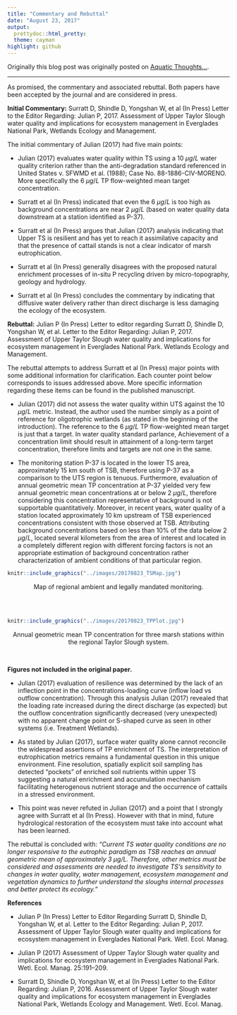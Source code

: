```yaml
---
title: "Commentary and Rebuttal"
date: "August 23, 2017"
output: 
  prettydoc::html_pretty:
  theme: cayman
highlight: github
---
```

  
  Originally this blog post was originally posted on [Aquatic Thoughts...](https://wetlandbiogeochem.weebly.com/aquatic-thoughts). 

***

As promised, the commentary and associated rebuttal. Both papers have been accepted by the journal and are considered in press.

__Initial Commentary:__ Surratt D, Shindle D, Yongshan W, et al (In Press) Letter to the Editor Regarding: Julian P, 2017. Assessment of Upper Taylor Slough water quality and implications for ecosystem management in Everglades National Park, Wetlands Ecology and Management.

The initial commentary of Julian (2017) had five main points:

* Julian (2017) evaluates water quality within TS using a 10 $\mu g/L$ water quality criterion rather than the anti-degradation standard referenced in United States v. SFWMD et al. (1988); Case No. 88-1886-CIV-MORENO. More specifically the 6 $\mu g/L$ TP flow-weighted mean target concentration.

* Surratt et al (In Press) indicated that even the 6 $\mu g/L$ is too high as background concentrations are near 2 $\mu g/L$ (based on water quality data downstream at a station identified as P-37).

* Surratt et al (In Press) argues that Julian (2017) analysis indicating that Upper TS is resilient and has yet to reach it assimilative capacity and that the presence of cattail stands is not a clear indicator of marsh eutrophication.

* Surratt et al (In Press) generally disagrees with the proposed natural enrichment processes of in-situ P recycling driven by micro-topography, geology and hydrology.

* Surratt et al (In Press) concludes the commentary by indicating that diffusive water delivery rather than direct discharge is less damaging the ecology of the ecosystem. 

__Rebuttal:__ Julian P (In Press) Letter to editor regarding Surratt D, Shindle D, Yongshan W, et al. Letter to the Editor Regarding: Julian P, 2017. Assessment of Upper Taylor Slough water quality and implications for ecosystem management in Everglades National Park. Wetlands Ecology and Management.

The rebuttal attempts to address Surratt et al (In Press) major points with some additional information for clarification. Each counter point below corresponds to issues addressed above. More specific information regarding these items can be found in the published manuscript.

* Julian (2017) did not assess the water quality within UTS against the 10 $\mu g/L$ metric. Instead, the author used the number simply as a point of reference for oligotrophic wetlands (as stated in the beginning of the introduction). The reference to the 6 $\mu g/L$ TP flow-weighted mean target is just that a target. In water quality standard parlance, Achievement of a concentration limit should result in attainment of a long-term target concentration, therefore limits and targets are not one in the same.

* The monitoring station P-37 is located in the lower TS area, approximately 15 km south of TSB, therefore using P-37 as a comparison to the UTS region is tenuous.  Furthermore, evaluation of annual geometric mean TP concentration at P-37 yielded very few annual geometric mean concentrations at or below 2 $\mu g/L$, therefore considering this concentration representative of background is not supportable quantitatively. Moreover, in recent years, water quality of a station located approximately 10 km upstream of TSB experienced concentrations consistent with those observed at TSB. Attributing background concentrations based on less than 10% of the data below 2 $\mu g/L$, located several kilometers from the area of interest and located in a completely different region with different forcing factors is not an appropriate estimation of background concentration rather characterization of ambient conditions of that particular region.


```r
knitr::include_graphics("../images/20170823_TSMap.jpg")
```
<center>Map of regional ambient and legally mandated monitoring.</center>

<br>
<br>
```r
knitr::include_graphics("../images/20170823_TPPlot.jpg")
```
<center>
Annual geometric mean TP concentration for three marsh stations within the regional Taylor Slough system.</center>


<br>

__Figures not included in the original paper. __


* Julian (2017) evaluation of resilience was determined by the lack of an inflection point in the concentrations-loading curve (inflow load vs outflow concentration). Through this analysis Julian (2017) revealed that the loading rate increased during the direct discharge (as expected) but the outflow concentration significantly decreased (very unexpected) with no apparent change point or S-shaped curve as seen in other systems (i.e. Treatment Wetlands).

* As stated by Julian (2017), surface water quality alone cannot reconcile the widespread assertions of TP enrichment of TS. The interpretation of eutrophication metrics remains a fundamental question in this unique environment. Fine resolution, spatially explicit soil sampling has detected “pockets” of enriched soil nutrients within upper TS suggesting a natural enrichment and accumulation mechanism facilitating heterogenous nutrient storage and the occurrence of cattails in a stressed environment.

* This point was never refuted in Julian (2017) and a point that I strongly agree with Surratt et al (In Press). However with that in mind, future hydrological restoration of the ecosystem must take into account what has been learned. 

The rebuttal is concluded with:
_“Current TS water quality conditions are no longer responsive to the eutrophic paradigm as TSB reaches an annual geometric mean of approximately 3 $\mu g/L$. Therefore, other metrics must be considered and assessments are needed to investigate TS’s sensitivity to changes in water quality, water management, ecosystem management and vegetation dynamics to further understand the sloughs internal processes and better protect its ecology.”_


__References__

* Julian P (In Press) Letter to Editor Regarding Surratt D, Shindle D, Yongshan W, et al. Letter to the Editor Regarding: Julian P, 2017. Assessment of Upper Taylor Slough water quality and implications for ecosystem management in Everglades National Park. Wetl. Ecol. Manag.

* Julian P (2017) Assessment of Upper Taylor Slough water quality and implications for ecosystem management in Everglades National Park. Wetl. Ecol. Manag. 25:191–209. 

* Surratt D, Shindle D, Yongshan W, et al (In Press) Letter to the Editor Regarding: Julian P, 2016. Assessment of Upper Taylor Slough water quality and implications for ecosystem management in Everglades National Park, Wetlands Ecology and Management. Wetl. Ecol. Manag. 